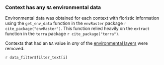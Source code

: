 ### Context has any `NA` environmental data

Environmental data was obtained for each context with floristic information using the `get_env_data` function in the `envRaster` package `r cite_package("envRaster")`. This function relied heavily on the `extract` function in the `terra` package `r cite_package("terra")`. 

Contexts that had an `NA` value in _any_ of the [environmental layers](#envDataSources) were removed.

`r data_filter$filter_text[i]`

<br>
